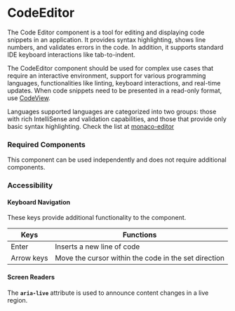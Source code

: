 
<Meta title="Components/CodeEditor/CodeEditor" />

# CodeEditor

The Code Editor component is a tool for editing and displaying code snippets in an application. 
It provides syntax highlighting, shows line numbers, and validates errors in the code.
In addition, it supports standard IDE keyboard interactions like tab-to-indent.

The CodeEditor component should be used for complex use cases that require an interactive environment, support for various programming languages, functionalities like linting, keyboard interactions, and real-time updates. 
When code snippets need to be presented in a read-only format, use [CodeView](./?path=/docs/components-codeview--docs).

Languages
supported languages are categorized into two groups: those with rich IntelliSense and validation capabilities, and those that provide only basic syntax highlighting. Check the list at [monaco-editor](https://github.com/suren-atoyan/monaco-react#:~:text=It%27s%20important%20to%20mention%20that%20according%20to%20monaco%2Deditor%2C%20the%20whole%20supported%20languages%20are%20divided%20into%20two%20groups%3A)

### Required Components

This component can be used independently and does not require additional components. 

### Accessibility

#### Keyboard Navigation

These keys provide additional functionality to the component. 

| Keys | Functions |
| ---- | --------- |
| Enter | Inserts a new line of code |
| Arrow keys | Move the cursor within the code in the set direction |

#### Screen Readers

The **`aria-live`** attribute is used to announce content changes in a live region.

